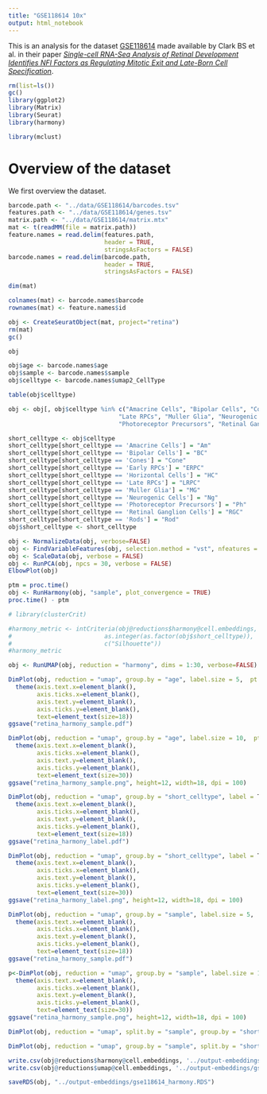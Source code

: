 ```yaml
---
title: "GSE118614 10x"
output: html_notebook
---
```


This is an analysis for the dataset [GSE118614](https://www.ncbi.nlm.nih.gov/geo/query/acc.cgi?acc=GSE118614) made available by Clark BS et al. in their paper [_Single-cell RNA-Seq Analysis of Retinal Development Identifies NFI Factors as Regulating Mitotic Exit and Late-Born Cell Specification_](https://www.sciencedirect.com/science/article/abs/pii/S0896627319303459).



```r
rm(list=ls())
gc()
library(ggplot2)
library(Matrix)
library(Seurat)
library(harmony)
```


```r
library(mclust)
```

# Overview of the dataset
We first overview the dataset.

```r
barcode.path <- "../data/GSE118614/barcodes.tsv"
features.path <- "../data/GSE118614/genes.tsv"
matrix.path <- "../data/GSE118614/matrix.mtx"
mat <- t(readMM(file = matrix.path))
feature.names = read.delim(features.path, 
                           header = TRUE,
                           stringsAsFactors = FALSE)
barcode.names = read.delim(barcode.path, 
                           header = TRUE,
                           stringsAsFactors = FALSE)
```

```r
dim(mat)
```

```r
colnames(mat) <- barcode.names$barcode
rownames(mat) <- feature.names$id
```

```r
obj <- CreateSeuratObject(mat, project="retina")
rm(mat)
gc()
```

```r
obj
```

```r
obj$age <- barcode.names$age
obj$sample <- barcode.names$sample
obj$celltype <- barcode.names$umap2_CellType
```

```r
table(obj$celltype)
```

```r
obj <- obj[, obj$celltype %in% c("Amacrine Cells", "Bipolar Cells", "Cones", "Early RPCs", "Horizontal Cells", 
                               "Late RPCs", "Muller Glia", "Neurogenic Cells", "Photoreceptor Precursors", 
                               "Photoreceptor Precursors", "Retinal Ganglion Cells", "Rods")]
```

```r
short_celltype <- obj$celltype
short_celltype[short_celltype == 'Amacrine Cells'] = "Am"
short_celltype[short_celltype == 'Bipolar Cells'] = "BC"
short_celltype[short_celltype == 'Cones'] = "Cone"
short_celltype[short_celltype == 'Early RPCs'] = "ERPC"
short_celltype[short_celltype == 'Horizontal Cells'] = "HC"
short_celltype[short_celltype == 'Late RPCs'] = "LRPC"
short_celltype[short_celltype == 'Muller Glia'] = "MG"
short_celltype[short_celltype == 'Neurogenic Cells'] = "Ng"
short_celltype[short_celltype == 'Photoreceptor Precursors'] = "Ph"
short_celltype[short_celltype == 'Retinal Ganglion Cells'] = "RGC"
short_celltype[short_celltype == 'Rods'] = "Rod"
obj$short_celltype <- short_celltype
```


```r
obj <- NormalizeData(obj, verbose=FALSE)
obj <- FindVariableFeatures(obj, selection.method = "vst", nfeatures = 2000, verbose=FALSE)
obj <- ScaleData(obj, verbose = FALSE)
obj <- RunPCA(obj, npcs = 30, verbose = FALSE)
ElbowPlot(obj)
```


```r
ptm = proc.time()
obj <- RunHarmony(obj, "sample", plot_convergence = TRUE)
proc.time() - ptm
```

```r
# library(clusterCrit)
```

```r
#harmony_metric <- intCriteria(obj@reductions$harmony@cell.embeddings, 
#                          as.integer(as.factor(obj$short_celltype)), 
#                          c("Silhouette"))
#harmony_metric
```

```r
obj <- RunUMAP(obj, reduction = "harmony", dims = 1:30, verbose=FALSE)
```

```r
DimPlot(obj, reduction = "umap", group.by = "age", label.size = 5,  pt.size = 0) +
  theme(axis.text.x=element_blank(),
        axis.ticks.x=element_blank(),
        axis.text.y=element_blank(),
        axis.ticks.y=element_blank(),
        text=element_text(size=18))
ggsave("retina_harmony_sample.pdf")

DimPlot(obj, reduction = "umap", group.by = "age", label.size = 10,  pt.size = 0) +
  theme(axis.text.x=element_blank(),
        axis.ticks.x=element_blank(),
        axis.text.y=element_blank(),
        axis.ticks.y=element_blank(),
        text=element_text(size=30))
ggsave("retina_harmony_sample.png", height=12, width=18, dpi = 100)
```


```r
DimPlot(obj, reduction = "umap", group.by = "short_celltype", label = T, repel=T, label.size = 5,  pt.size = 0) +
  theme(axis.text.x=element_blank(),
        axis.ticks.x=element_blank(),
        axis.text.y=element_blank(),
        axis.ticks.y=element_blank(),
        text=element_text(size=18))
ggsave("retina_harmony_label.pdf")

DimPlot(obj, reduction = "umap", group.by = "short_celltype", label = T, repel=T, label.size = 10,  pt.size = 0) +
  theme(axis.text.x=element_blank(),
        axis.ticks.x=element_blank(),
        axis.text.y=element_blank(),
        axis.ticks.y=element_blank(),
        text=element_text(size=30))
ggsave("retina_harmony_label.png", height=12, width=18, dpi = 100)
```

```r
DimPlot(obj, reduction = "umap", group.by = "sample", label.size = 5,  pt.size = 0) +
  theme(axis.text.x=element_blank(),
        axis.ticks.x=element_blank(),
        axis.text.y=element_blank(),
        axis.ticks.y=element_blank(),
        text=element_text(size=18))
ggsave("retina_harmony_sample.pdf")

p<-DimPlot(obj, reduction = "umap", group.by = "sample", label.size = 10,  pt.size = 0) +
  theme(axis.text.x=element_blank(),
        axis.ticks.x=element_blank(),
        axis.text.y=element_blank(),
        axis.ticks.y=element_blank(),
        text=element_text(size=30))
ggsave("retina_harmony_sample.png", height=12, width=18, dpi = 100)
```

```r
DimPlot(obj, reduction = "umap", split.by = "sample", group.by = "short_celltype", label = T, repel = T, ncol=3)
```

```r
DimPlot(obj, reduction = "umap", group.by = "sample", split.by = "short_celltype", label = T, repel = T, ncol=3)
```
```r
write.csv(obj@reductions$harmony@cell.embeddings, '../output-embeddings/gse118614_harmony.csv')
write.csv(obj@reductions$umap@cell.embeddings, '../output-embeddings/gse118614_harmony_umap.csv')
```

```r
saveRDS(obj, "../output-embeddings/gse118614_harmony.RDS")
```